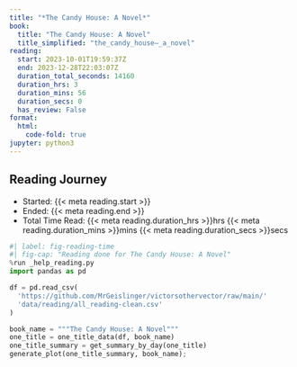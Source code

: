 ```yaml
---
title: "*The Candy House: A Novel*"
book:
  title: "The Candy House: A Novel"
  title_simplified: "the_candy_house–_a_novel"
reading:
  start: 2023-10-01T19:59:37Z
  end: 2023-12-28T22:03:07Z
  duration_total_seconds: 14160
  duration_hrs: 3
  duration_mins: 56
  duration_secs: 0
  has_review: False
format:
  html:
    code-fold: true
jupyter: python3
---
```


## Reading Journey

* Started: {{< meta reading.start >}}
* Ended: {{< meta reading.end >}}
* Total Time Read: {{< meta reading.duration_hrs >}}hrs {{< meta reading.duration_mins >}}mins {{< meta reading.duration_secs >}}secs

```python
#| label: fig-reading-time
#| fig-cap: "Reading done for The Candy House: A Novel"
%run _help_reading.py
import pandas as pd

df = pd.read_csv(
  'https://github.com/MrGeislinger/victorsothervector/raw/main/'
  'data/reading/all_reading-clean.csv'
)

book_name = """The Candy House: A Novel"""
one_title = one_title_data(df, book_name)
one_title_summary = get_summary_by_day(one_title)
generate_plot(one_title_summary, book_name);
```

